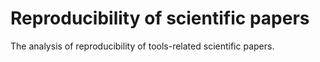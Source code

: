 # Reproducibility of scientific papers {#reproducibility}

The analysis of reproducibility of tools-related scientific papers.